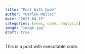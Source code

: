 ```yaml
---
title: "Post With Code"
author: "Harlow Malloc"
date: "2023-04-15"
categories: [news, code, analysis]
image: "image.jpg"
draft: true
---
```


This is a post with executable code.
